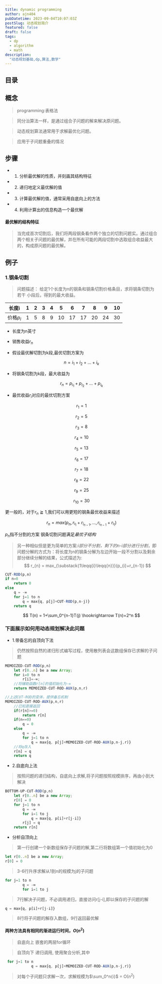 ```yaml
---
title: dynamic programming
author: ajn404
pubDatetime: 2023-09-04T10:07:03Z
postSlug: 动态规划简介
featured: false
draft: false
tags:
  - dp
  - algorithm
  - math
description:
  "动态规划基础,dp,算法,数学"
---
```


## 目录

## 概念

> programming:表格法

> 同分治算法一样，是通过组合子问题的解来解决原问题。

> 动态规划算法通常用于求解最优化问题。

> 应用于子问题重叠的情况


## 步骤

- 1. 分析最优解的性质，并刻画其结构特征
- 2. 递归地定义最优解的值
- 3. 计算最优解的值，通常采用自底向上的方法
- 4. 利用计算出的信息构造一个最优解


#### 最优解的结构特征

> 当完成首次切割后，我们将两段钢条看作两个独立的切割问题实。通过组合两个相关子问题的最优解，并在所有可能的两段切割中选取组合收益最大的，构成原问题的最优解。

## 例子

### 1.钢条切割

> 问题描述：
> 给定1个长度为n的钢条和钢条切割价格条目，求将钢条切割为若干
> 小段后，得到的最大收益。


| 长度i | 1 | 2 | 3| 4| 5| 6| 7 |8 | 9 | 10 |
|-------|-------|-------|-------|-------|-------|-------|-------|-------|-------|-------|
| 价格$p_{i}$ | 1 | 5 | 8| 9| 10| 17|17 |20| 24|30 |

- 长度为n英寸
- 销售收益$r_{n}$

- 假设最优解切割为k段,最优切割方案为

$$
n = i_{1}+i_{2}+...+i_{k}
$$

- 将钢条切割为k段，最大收益为

$$
r_{n} = p_{i_{1}} + p_{i_{2}} + ... + p_{i_{k}}
$$


- 最优收益$r_{i}$对应的最优切割方案

$$
r_{1} = 1 \tag{1=1无切割}
$$

$$
r_{2} = 5 \tag{2=2}
$$

$$
r_{3} = 8 \tag{3=3}
$$

$$
r_{4} = 10 \tag{4=2+2}
$$

$$
r_{5} = 13 \tag{5=3+2}
$$

$$
r_{6} = 17 \tag{6=6}
$$

$$
r_{7} = 18 \tag{7=6+1/7=2+2+3}
$$

$$
r_{8} = 22 \tag{8=6+2}
$$

$$
r_{9} = 25 \tag{9=6+3}
$$

$$
r_{10} = 30 \tag{10=10}
$$

更一般的，对于$r_{n}\geqq{1}$,我们可以用更短的钢条最优收益来描述

$$
r_{n} = max(p_n, r_{i_1}+r_{i_{n-1}},...,r_{i_{n-1}}+r_{i_1})
$$

$p_n$指不分割的方案
钢条切割问题满足*最优子结构*

> 另一种相似但是更为简单的方案:*i部分不分割，剩下的n-i部分进行分割*，即问题分解的方式为：将长度为n的钢条分解为左边开始一段不分割以及剩余部分继续分解的结果，公式描述为:
$$
r_{n} = max_{\substack{1\leqq{i}\leqq{n}}}(p_{i}+r_{n-1})
$$

```js
CUT-ROD(p,n)
if n=0
    return 0
else
    q = -∞
    for j=1 to n
        q = max{q, p[j]+CUT-ROD(p,n-j)}
    return q
```

$$
T(n) = 1+\sum_0^{n-1}T(j) \hookrightarrow  T(n)=2^n
$$

### 下面展示如何用动态规划解决此问题

- 1.带备忘的自顶向下法

> 仍然按照自然的递归形式编写过程，使用散列表会这数组保存已求解的子问题

```js
MEMOIZED-CUT-ROD(p,n)
    let r[0..n] be a new Array;
    for i=0 to n
        r[i]=-∞;
    //将辅助函数r[n]的值初始化为-∞
    return MEMOIZED-CUT-ROD-AUX(p,n,r)

//上述CUT-ROD的变体，提供备忘机制
MEMOIZED-CUT-ROD-AUX(p,n,r)
    //已知直接返回
    if(r[n]>=0)
        return r[n]
    if(n==0)
        q = 0
    else
        q = -∞
        for j=1 to n
            q = max{q, p[j]+MEMOIZED-CUT-ROD-AUX(p,n-j,r)}
    //将q存入
    r[n] = q
    return q
```

- 2.自底向上法

> 按照问题的递归结构，自底向上求解,将子问题按照规模排序，再由小到大解决


```js
BOTTOM-UP-CUT-ROD(p,n)
    let r[0..n] be a new Array;
    r[0] = 0
    for j=1 to n
        q = -∞
        for i=1 to j
            q = max{q, p[i]+r[j-i]}
        r[j] = q
    return r[n]
```

- 分析自顶向上

> 第一行创建一个新数组保存子问题的解,第二行将数组第一个值初始化为0
```js
let r[0..n] be a new Array;
r[0] = 0
```
> 3-6行升序求解从1到n的规模为j的子问题
```js
for j=1 to n
        q = -∞
        for i=1 to j
```

> 7行解决子问题，不必调用递归，直接访问r[j-i],即以保存的子问题的解
```js
q = max{q, p[i]+r[j-i]}
```

> 8行将子问题的解存入数组，9行返回最优解

#### 两种方法具有相同的渐进运行时间，$O(n^2)$

> 自底向上 嵌套的两层for循环

> 自顶向下 递归调用,  使用聚合分析,其中
```js
 for j=1 to n
            q = max{q, p[j]+MEMOIZED-CUT-ROD-AUX(p,n-j,r)}
```
> 对每个子问题只求解一次，求解规模为$\sum_0^n{i}$ =  O($n^2$)




<Graph client:load/>

